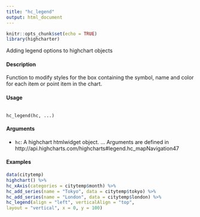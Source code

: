 ```yaml
---
title: "hc_legend"
output: html_document
---
```


```r
knitr::opts_chunk$set(echo = TRUE)
library(highcharter)
```

Adding legend options to highchart objects

#### Description 

Function to modify styles for the box containing the symbol, name and color for each item or point
item in the chart.

#### Usage
<pre><code>
hc_legend(hc, ...)
</code></pre>

#### Arguments 

* ``hc ``: A highchart htmlwidget object.
... Arguments are defined in http://api.highcharts.com/highcharts#legend.hc_mapNavigation47

#### Examples
```r
data(citytemp)
highchart() %>%
hc_xAxis(categories = citytemp$month) %>%
hc_add_series(name = "Tokyo", data = citytemp$tokyo) %>%
hc_add_series(name = "London", data = citytemp$london) %>%
hc_legend(align = "left", verticalAlign = "top",
layout = "vertical", x = 0, y = 100)
```
